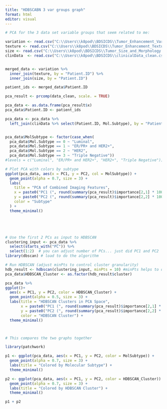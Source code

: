 ```yaml
---
title: "HDBSCABN 3 var groups graph"
format: html
editor: visual
---
```


```r
# PCA for the 3 data set variable groups that seem related to me: 

variation <- read.csv("C:\\Users\\k8pod\\BDSICDS\\Tumor_Enhancement_Variation.csv")
texture <- read.csv("C:\\Users\\k8pod\\BDSICDS\\Tumor_Enhancement_Texture.csv")
size <- read.csv("C:\\Users\\k8pod\\BDSICDS\\Tumor_Size_and_Morphology.csv")
clinData  <- read.csv("C:\\Users\\k8pod\\BDSICDS\\clinicalData_clean.csv")


merged_data <- variation %>%
  inner_join(texture, by = "Patient.ID") %>%
  inner_join(size, by = "Patient.ID")

patient_ids <- merged_data$Patient.ID

pca_result <- prcomp(data_clean, scale. = TRUE)

pca_data <- as.data.frame(pca_result$x)
pca_data$Patient.ID <- patient_ids

pca_data <- pca_data %>%
  left_join(clinData %>% select(Patient.ID, Mol.Subtype), by = "Patient.ID")


pca_data$MolSubtype <- factor(case_when(
  pca_data$Mol.Subtype == 0 ~ "Luminal",
  pca_data$Mol.Subtype == 1 ~ "ER/PR+ and HER2+",
  pca_data$Mol.Subtype == 2 ~ "HER2",
  pca_data$Mol.Subtype == 3 ~ "Triple Negative"))
#levels = c("Luminal", "ER/PR+ and HER2+", "HER2+", "Triple Negative"))

# Plot PCA with colors by subtype
ggplot(pca_data, aes(x = PC1, y = PC2, col = MolSubtype)) +
  geom_point(alpha = 0.7, size = 3) +
  labs(
    title = "PCA of Combined Imaging Features",
    x = paste0("PC1 (", round(summary(pca_result)$importance[2,1] * 100, 1), "% variance)"),
    y = paste0("PC2 (", round(summary(pca_result)$importance[2,2] * 100, 1), "% variance)"),
    color = "Subtype"
  ) +
  theme_minimal()





# Use the first 2 PCs as input to HDBSCAN
clustering_input <- pca_data %>% 
  select(starts_with("PC")) %>% 
  select(1:2)  # you can adjust number of PCs... just did PC1 and PC2
library(dbscan) # load to do the algorithm

# Run HDBSCAN (adjust minPts to control cluster granularity)
hdb_result <- hdbscan(clustering_input, minPts = 10) #minPts helps to determine what a "cluster" is / how many patients in each cluster 
pca_data$HDBSCAN_Cluster <- as.factor(hdb_result$cluster)

pca_data %>% 
ggplot()+
  aes(x = PC1, y = PC2, color = HDBSCAN_Cluster) +
  geom_point(alpha = 0.5, size = 3) +
  labs(title = "HDBSCAN Clusters in PCA Space",
       x = paste0("PC1 (", round(summary(pca_result)$importance[2,1] * 100, 1), "%)"),
       y = paste0("PC2 (", round(summary(pca_result)$importance[2,2] * 100, 1), "%)"),
       color = "HDBSCAN Cluster") +
  theme_minimal()



# This compares the two graphs together 

library(patchwork)

p1 <- ggplot(pca_data, aes(x = PC1, y = PC2, color = MolSubtype)) +
  geom_point(alpha = 0.7, size = 3) +
  labs(title = "Colored by Molecular Subtype") +
  theme_minimal()

p2 <- ggplot(pca_data, aes(x = PC1, y = PC2, color = HDBSCAN_Cluster)) +
  geom_point(alpha = 0.7, size = 3) +
  labs(title = "Colored by HDBSCAN Cluster") +
  theme_minimal()

p1 + p2
```
